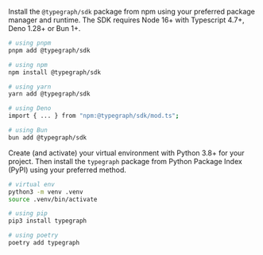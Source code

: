 
<SDKTabs>
  <TabItem value="typescript">

Install the `@typegraph/sdk` package from npm using your preferred package manager and runtime. The SDK requires Node 16+ with Typescript 4.7+, Deno 1.28+ or Bun 1+.

```bash
# using pnpm
pnpm add @typegraph/sdk

# using npm
npm install @typegraph/sdk

# using yarn
yarn add @typegraph/sdk

# using Deno
import { ... } from "npm:@typegraph/sdk/mod.ts";

# using Bun
bun add @typegraph/sdk
```

  </TabItem>
  <TabItem value="python">

Create (and activate) your virtual environment with Python 3.8+ for your project. Then install the `typegraph` package from Python Package Index (PyPI) using your preferred method.

```bash
# virtual env
python3 -m venv .venv
source .venv/bin/activate

# using pip
pip3 install typegraph

# using poetry
poetry add typegraph
```

  </TabItem>
</SDKTabs>
